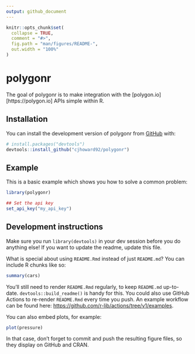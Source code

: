 ```yaml
---
output: github_document
---
```


<!-- README.md is generated from README.Rmd. Please edit that file -->

```r
knitr::opts_chunk$set(
  collapse = TRUE,
  comment = "#>",
  fig.path = "man/figures/README-",
  out.width = "100%"
)
```

# polygonr

<!-- badges: start -->
<!-- badges: end -->

The goal of polygonr is to make integration with the [polygon.io][https://polygon.io] APIs simple within R.

## Installation

You can install the development version of polygonr from [GitHub](https://github.com/) with:

``` r
# install.packages("devtools")
devtools::install_github("cjhoward92/polygonr")
```

## Example

This is a basic example which shows you how to solve a common problem:

```r
library(polygonr)

## Set the api key
set_api_key("my_api_key")
```

## Development instructions

Make sure you run `library(devtools)` in your dev session before you do anything else! If you want to update the readme, update this file.

What is special about using `README.Rmd` instead of just `README.md`? You can include R chunks like so:

```r
summary(cars)
```

You'll still need to render `README.Rmd` regularly, to keep `README.md` up-to-date. `devtools::build_readme()` is handy for this. You could also use GitHub Actions to re-render `README.Rmd` every time you push. An example workflow can be found here: <https://github.com/r-lib/actions/tree/v1/examples>.

You can also embed plots, for example:

```r
plot(pressure)
```

In that case, don't forget to commit and push the resulting figure files, so they display on GitHub and CRAN.
